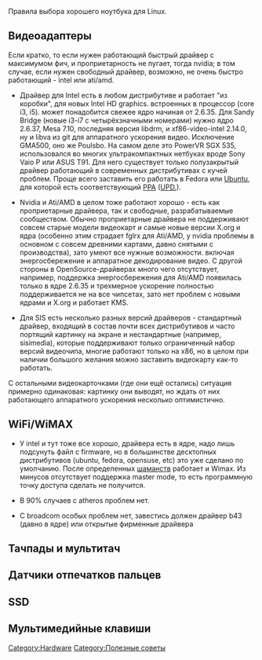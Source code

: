 Правила выбора хорошего ноутбука для Linux.

==Видеоадаптеры==

Если кратко, то если нужен работающий быстрый драйвер с максимумом фич, и проприетарность не пугает, тогда nvidia; в том случае, если нужен свободный драйвер, возможно, не очень быстро работающий - intel или ati/amd.

* Драйвер для Intel есть в любом дистрибутиве и работает "из коробки", для новых Intel HD graphics. встроенных в процессор (core i3, i5). может понадобится свежее ядро начиная от 2.6.35. Для Sandy Bridge (новые i3-i7 с четырёхзначными номерами) нужно ядро 2.6.37, Mesa 7.10, последняя версия libdrm, и xf86-video-intel 2.14.0, ну и libva из git для аппаратного ускорения видео. Исключение GMA500, оно же Poulsbo. На самом деле это PowerVR SGX 535, использовался во многих ультракомпактных нетбуках вроде Sony Vaio P или ASUS T91. Для него существует только полузакрытый драйвер работающий в современных дистрибутивах с кучей проблем. Проще всего заставить его работать в Fedora или [https://wiki.ubuntu.com/HardwareSupportComponentsVideoCardsPoulsbo/ Ubuntu], для которой есть соответствующий [https://launchpad.net/~ubuntu-mobile/+archive/ppa PPA] ([http://www.linux.org.ru/forum/general/5847005 UPD.]).

* Nvidia и Ati/AMD в целом тоже работают хорошо - есть как проприетарные драйвера, так и свободные, разрабатываемые сообществом. Обычно проприетарные драйвера не поддерживают совсем старые модели видеокарт и самые новые версии X.org и ядра (особенно этим страдает fglrx для Ati/AMD, у nvidia проблемы в основном с совсем древними картами, давно снятыми с производства), зато умеют все нужные возможности. включая энергосбережение и аппаратное декодирование видео. С другой стороны в OpenSource-драйверах много чего отсутствует, например, поддержка энергосбережения для Ati/AMD появилась только в ядре 2.6.35 и трехмерное ускорение полностью поддерживается не на все чипсетах, зато нет проблем с новыми ядрами и X.org и работает KMS.

* Для SIS есть несколько разных версий драйверов - стандартный драйвер, входящий в состав почти всех дистрибутивов и часто портящий картинку на экране и нестандартные (например, sisimedia), которые поддерживают только ограниченный набор версий видеочипа, многие работают только на x86, но в целом при наличии большого желания можно заставить видеокарту как-то работать.

С остальными видеокарточками (где они ещё остались) ситуация примерно одинаковая: картинку они выводят, но ждать от них работающего аппаратного ускорения несколько оптимистично.

==WiFi/WiMAX==

* У intel и тут тоже все хорошо, драйвера есть в ядре, надо лишь подсунуть файл с firmware, но в большинстве десктопных дистрибутивов (ubuntu, fedora, opensuse, etc) это уже сделано по умолчанию. После определенных [http://www.opennet.ru/tips/info/2176.shtml шаманств] работает и Wimax. Из минусов отсутствует поддержка master mode, то есть программную точку доступа сделать не получится.

* В 90% случаев с atheros проблем нет.

* С broadcom особых проблем нет, завестись должен драйвер b43 (давно в ядре) или открытые фирменные драйвера

==Тачпады и мультитач==

==Датчики отпечатков пальцев==

==SSD==

==Мультимедийные клавиши==

[[Category:Hardware]]
[[Category:Полезные советы]]
